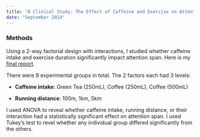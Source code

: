 ```yaml
---
title: "A Clinical Study: The Effect of Caffeine and Exercise on Attention"
date: "September 2024"
---
```


### Methods 

Using a 2-way factorial design with interactions, I studied whether caffeine intake and exercise duration significantly impact attention span. Here is my [final report](/"Stats101B_Final_Paper.pdf).

There were 9 experimental groups in total. The 2 factors each had 3 levels:

-   **Caffeine intake:** Green Tea (250mL), Coffee (250mL), Coffee (500mL)

-   **Running distance**: 100m, 1km, 5km

I used ANOVA to reveal whether caffeine intake, running distance, or their interaction had a statistically significant effect on attention span. I used Tukey's test to revel whether any individual group differed significantly from the others.
